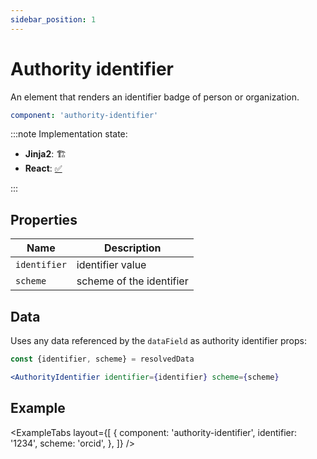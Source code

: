 ```yaml
---
sidebar_position: 1
---
```



# Authority identifier

An element that renders an identifier badge of person or organization.

```yaml
component: 'authority-identifier'
```

:::note Implementation state:

- **Jinja2**: 🏗
- **React**: [✅](https://github.com/oarepo/react-generative-ui/blob/master/src/components/AuthorityIdentifier.tsx)

:::

## Properties

| Name         | Description              |
| ------------ | ------------------------ |
| `identifier` | identifier value         |
| `scheme`     | scheme of the identifier |

## Data

Uses any data referenced by the `dataField` as authority identifier props:

```jsx
const {identifier, scheme} = resolvedData

<AuthorityIdentifier identifier={identifier} scheme={scheme}
```

## Example

<ExampleTabs
  layout={[
    {
      component: 'authority-identifier',
      identifier: '1234',
      scheme: 'orcid',
    },
  ]}
/>
